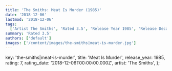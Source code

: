 ```yaml
---
title: 'The Smiths: Meat Is Murder (1985)'
date: '2018-12-06'
lastmod: '2018-12-06'
tags:
  ['Artist The Smiths', 'Rated 3.5', 'Release Year 1985', 'Release Decade 1980']
summary: 'Rated 3.5'
authors: ['default']
images: ['/content/images/the-smiths|meat-is-murder.jpg']
---
```


  key: 'the-smiths|meat-is-murder',
  title: 'Meat Is Murder',
  release_year: 1985,
  rating: 7,
  rating_date: '2018-12-06T00:00:00.000Z',
  artist: 'The Smiths',
};

<MusicRating data={data} />
